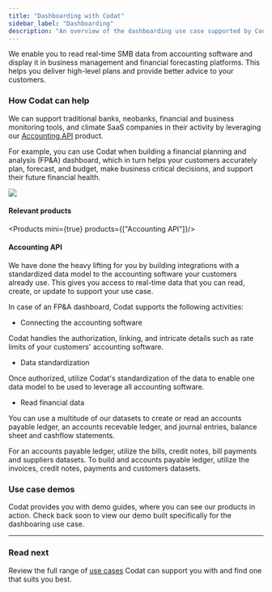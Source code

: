 ---
title: "Dashboarding with Codat"
sidebar_label: "Dashboarding"
description: "An overview of the dashboarding use case supported by Codat"
---


We enable you to read real-time SMB data from accounting software and display it in business management and financial forecasting platforms. This helps you deliver high-level plans and provide better advice to your customers.

### How Codat can help

We can support traditional banks, neobanks, financial and business monitoring tools, and climate SaaS companies in their activity by leveraging our [Accounting API](/accounting-api/overview) product. 

For example, you can use Codat when building a financial planning and analysis (FP&A) dashboard, which in turn helps your customers accurately plan, forecast, and budget, make business critical decisions, and support their future financial health.

![](/img/use-cases/summary-pages/982cf32b-fpa-dashboarding.png)

#### Relevant products

<Products mini={true} products={["Accounting API"]}/>

#### Accounting API

We have done the heavy lifting for you by building integrations with a standardized data model to the accounting software your customers already use. This gives you access to real-time data that you can read, create, or update to support your use case.

In case of an FP&A dashboard, Codat supports the following activities:

- Connecting the accounting software  

Codat handles the authorization, linking, and intricate details such as rate limits of your customers' accounting software.

- Data standardization

Once authorized, utilize Codat's standardization of the data to enable one data model to be used to leverage all accounting software.

- Read financial data

You can use a multitude of our datasets to create or read an accounts payable ledger, an accounts recevable ledger, and journal entries, balance sheet and cashflow statements. 

For an accounts payable ledger, utilize the bills, credit notes, bill payments and suppliers datasets. To build and accounts payable ledger, utilize the invoices, credit notes, payments and customers datasets.

### Use case demos

Codat provides you with demo guides, where you can see our products in action. Check back soon to view our demo built specifically for the dashboaring use case.

---

### Read next

Review the full range of [use cases](/usecases/overview) Codat can support you with and find one that suits you best.